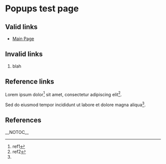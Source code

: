 =Popups test page=

==Valid links==
* [[Main Page]]

==Invalid links==
# blah

==Reference links==
Lorem ipsum dolor<ref name="a">ref1</ref> sit amet, consectetur adipiscing elit<ref>ref2</ref>.

Sed do eiusmod tempor incididunt ut labore et dolore magna aliqua<ref name="a" />.

==References==
<references />

__NOTOC__
